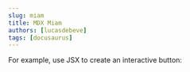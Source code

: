 ```yaml
---
slug: miam
title: MDX Miam
authors: [lucasdebeve]
tags: [docusaurus]
---
```



For example, use JSX to create an <Highlight color="red">interactive</Highlight> button:

<!-- truncate -->